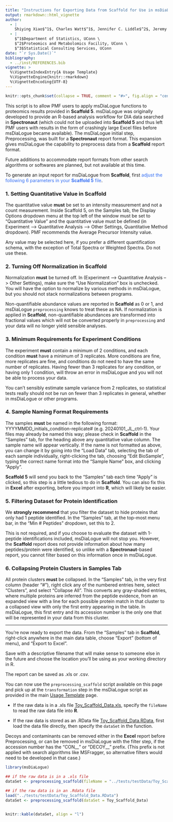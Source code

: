 ```yaml
---
title: "Instructions for Exporting Data from Scaffold for Use in msDiaLogue Analysis"
output: rmarkdown::html_vignette
author: 
  - |
    Shiying Xiao$^1$, Charles Watt$^1$, Jennifer C. Liddle$^2$, Jeremy L. Balsbaugh$^2$, Timothy E. Moore$^3$
  - |
    $^1$Department of Statistics, UConn \
    $^2$Proteomics and Metabolomics Facility, UConn \
    $^3$Statistical Consulting Services, UConn
date: "`r Sys.Date()`"
bibliography:
  - ../inst/REFERENCES.bib
vignette: >
  %\VignetteIndexEntry{A Usage Template}
  %\VignetteEngine{knitr::rmarkdown}
  %\VignetteEncoding{UTF-8}
---
```


```r
knitr::opts_chunk$set(collapse = TRUE, comment = "#>", fig.align = "center")
```

This script is to allow PMF users to apply msDiaLogue functions to proteomics results
provided in **Scaffold 5**. msDiaLogue was originally developed to provide an R-based
analysis workflow for DIA data searched in **Spectronaut** (which could not be uploaded
into **Scaffold 5** and thus left PMF users with results in the form of crashingly large
Excel files before msDiaLogue became available). The msDiaLogue initial step,
Preprocessing, was built for a **Spectronaut** report format. This expansion gives
msDiaLogue the capability to preprocess data from a **Scaffold** report format.

Future additions to accommodate report formats from other search algorithms or softwares
are planned, but not available at this time.

To generate an input report for msDiaLogue from **Scaffold**, first
<span style="color:rgb(49,108,244);">
adjust the following 6 parameters in your **Scaffold 5** file</span>.

### 1. Setting Quantitative Value in Scaffold

The quantitative value **must** be set to an intensity measurement and not a count
measurement. Inside Scaffold 5, on the Samples tab, the Display Options dropdown menu at
the top left of the window must be set to “Quantitative Value” and the quantitative value
must be defined (in Experiment --> Quantitative Analysis --> Other Settings, Quantitative
Method dropdown). PMF recommends the Average Precursor Intensity value.

<div class="note">
Any value may be selected here, if you prefer a different quantification schema, with the
exception of Total Spectra or Weighted Spectra. Do not use these. </div>

### 2. Turning Off Normalization in Scaffold

Normalization **must** be turned off. In (Experiment --> Quantitative Analysis --> Other
Settings), make sure the "Use Normalization" box is unchecked. You will have the option to
normalize by various methods in msDiaLogue, but you should not stack normalizations
between programs.

<div class="note">
Non-quantifiable abundance values are reported in **Scaffold** as 0 or 1, and msDiaLogue
`preprocessing` knows to treat these as NA. If normalization is applied in **Scaffold**,
non-quantifiable abundances are transformed into fractional values which will not be
converted properly in `preprocessing` and your data will no longer yield sensible
analyses. </div>

### 3. Minimum Requirements for Experiment Conditions

The experiment **must** contain a minimum of 2 conditions, and each condition **must**
have a minimum of 3 replicates. More conditions are fine, more replicates are fine, and
conditions do not need to have the same number of replicates. Having fewer than 3
replicates for any condition, or having only 1 condition, will throw an error in
msDiaLogue and you will not be able to process your data.

<div class="note">
You can't sensibly estimate sample variance from 2 replicates, so statistical tests really
should not be run on fewer than 3 replicates in general, whether in msDiaLogue or other
programs. </div>

### 4. Sample Naming Format Requirements

The samples **must** be named in the following format:
YYYYMMDD_initials_condition-replicate# (e.g. 20240101_JL_ctrl-1). Your files may already
be named this way; please check in **Scaffold** in the "Samples" tab, for the heading
above any quantitative value column. The sample name will appear vertically. If the name
is not formatted as above, you can change it by going into the "Load Data" tab, selecting
the tab of each sample individually, right-clicking the tab, choosing "Edit BioSample",
typing the correct name format into the "Sample Name" box, and clicking "Apply".

<div class="note">
**Scaffold 5** will send you back to the "Samples" tab each time "Apply" is clicked, so
this step is a little tedious to do in **Scaffold**.  You can also fix this in **Excel**
after exporting, before you import into **R**, which will likely be easier. </div>

### 5. Filtering Dataset for Protein Identification

We **strongly recommend** that you filter the dataset to hide proteins that only had 1
peptide identified. In the "Samples" tab, at the top-most menu bar, in the "Min # Peptides"
dropdown, set this to 2.

<div class="note">
This is not required, and if you choose to evaluate the dataset with 1-peptide
identifications included, msDiaLogue will not stop you. However, the **Scaffold** report
does not provide information about how many peptides/protein were identified, so unlike
with a **Spectronaut**-based report, you cannot filter based on this information once in
msDiaLogue. </div>

### 6. Collapsing Protein Clusters in Samples Tab

All protein clusters **must** be collapsed. In the "Samples" tab, in the very first column
(header "#"), right click any of the numbered entries here, select "Clusters", and select
"Collapse All". This converts any gray-shaded entries, where multiple proteins are
inferred from the peptide evidence, from an expanded view with a line for each possible
protein match in that cluster to a collapsed view with only the first entry appearing in
the table. In msDiaLogue, this first entry and its accession number is the only one that
will be represented in your data from this cluster.

<hr>

You're now ready to export the data. From the "Samples" tab in **Scaffold**, right-click
anywhere in the main data table, choose "Export" (bottom of menu), and "Export to Excel".

Save with a descriptive filename that will make sense to someone else in the future and
choose the location you'll be using as your working directory in R.  

The report can be saved as .xls or .csv.

You can now use the `preprocessing_scaffold` script available on this page and pick up at
the `transformation` step in the msDiaLogue script as provided in the main
[Usage Template](https://uconn-scs.github.io/msDiaLogue/articles/usage_template.html) page.

+ If the raw data is in a .xls file
[Toy_Scaffold_Data.xls](https://github.com/uconn-scs/msDiaLogue/blob/main/tests/testData/Toy_Scaffold_Data.xls),
specify the `fileName` to read the raw data file into **R**.

+ If the raw data is stored as an .RData file
[Toy_Scaffold_Data.RData](https://github.com/uconn-scs/msDiaLogue/blob/main/tests/testData/Toy_Scaffold_Data.RData),
first load the data file directly, then specify the `dataSet` in the function.

<div class="note">
Decoys and contaminants can be removed either in the **Excel** report before Preprocessing,
or can be removed in msDiaLogue with the filter step, if the accession number has the
"CON__" or "DECOY__" prefix. (This prefix is not applied with search algorithms like
MSFragger, so alternative filters would need to be developed in that case.) </div>

```r
library(msDiaLogue)
```

```r
## if the raw data is in a .xls file
dataSet <- preprocessing_scaffold(fileName = "../tests/testData/Toy_Scaffold_Data.xls")
```

```r
## if the raw data is in an .Rdata file
load("../tests/testData/Toy_Scaffold_Data.RData")
dataSet <- preprocessing_scaffold(dataSet = Toy_Scaffold_Data)
```

<div style="overflow-x: auto;">
```r
knitr::kable(dataSet, align = "l")
```
</div>
